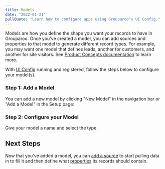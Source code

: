 ```yaml
---
title: Models
date: "2022-01-21"
pullQuote: "Learn how to configure apps using Grouparoo's UI Config."
---
```


Models are how you define the shape you want your records to have in Grouparoo.
Once you've created a model, you can add sources and properties to that model to generate different record types.
For example, you may want one model that defines leads, another for customers, and another for site visitors.
See [Product Concepts documentation](/docs/getting-started/product-concepts#model) to learn more.

With [UI Config](/docs/config) running and registered, follow the steps below to configure your model(s).

### Step 1: Add a Model

You can add a new model by clicking "New Model" in the navigation bar or "Add a Model" in the Setup page:

<ImageInBrowserFrame
  centered
  alt="UI Config: Add Model"
  src="/images/docs/guides/config/model--01--add.png"
  width={2389}
  height={1400}
/>

### Step 2: Configure your Model

Give your model a name and select the type.

<ImageInBrowserFrame
  centered
  alt="UI Config: Add Model"
  src="/images/docs/guides/config/model--02-name.png"
  width={2179}
  height={1396}
/>

## Next Steps

<ImageInBrowserFrame
  centered
  alt="UI Config: Add Model"
  src="/images/docs/guides/config/model--03-overview.png"
  width={2192}
  height={1396}
/>

Now that you've added a model, you can [add a source](/docs/config/sources) to start pulling data in to fill it and then define what [properties](/docs/config/properties) its records should contain.
